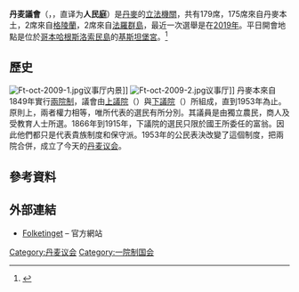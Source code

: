 {{Infobox legislature
 | background_color   = #d00c33
 | text_color         = #f9f9f9
 | name               = 丹麥議會
 | native_name        = Folketinget
 | coa_pic            = Seal of the Folketing of Denmark.svg
 | coa_res            = 120px
 | session_room       = Christiansborg Slot.jpg
 | session_res        = 257px
 | house_type         = 一院制
 | leader1_type       = 議長
 | leader1            = Pia Kjærsgaard
 | party1             = [[丹麥人民黨|丹麥人民黨]]
 | election1          = 2015年7月3日
 | members           = 179席
 | structure1         = Folketing-21.12.21.svg
 | structure1_res     = 260px
 | structure1_alt     = 國民議會構成
 | political_groups1  = {{ubl
|'''執政黨''' (49)
|{{emsp|1}}{{colorbox|#F04D46}} [[社会民主党_(丹麦)|社會民主黨]] (49) <br/>}}
{{ubl
|'''支持執政''' (45)
|{{emsp|1}}{{colorbox|#C40006}} [[社会主义人民党_(丹麦)|社會主義人民黨]] (15) <br/>
|{{emsp|1}}{{colorbox|#FF00FF}} [[丹麥社會自由黨|丹麥社會自由黨]] (14) <br>
|{{emsp|1}}{{colorbox|#FF0000}} [[团结名单－红绿联盟|团结名单－红绿联盟]] (13) <br/>
|{{emsp|1}}{{colorbox|#C40006}} [[因纽特人共同体|因纽特人共同体]] (1) <br>
|{{emsp|1}}{{colorbox|#E4251A}} [[社會民主黨_(法羅群島)|社會民主黨 (法羅群島)]] (1) <br/>
|{{emsp|1}}{{colorbox|#E4251A}} [[前进_(格陵兰)|前進]] (1)<br/>
}}
{{ubl
|'''[[反對黨|反對黨]]''' (85)
|{{emsp|1}}{{colorbox|#00008B}} [[左翼，丹麦自由党|丹麦自由黨]] (39) <br>
|{{emsp|1}}{{colorbox|#3CB371}} [[保守人民党_(丹麦)|保守人民黨]] (13) <br/>
|{{emsp|1}}{{colorbox|#E1AD21}} [[丹麥人民黨|丹麥人民黨]] (11) <br/>
|{{emsp|1}}{{colorbox|#00505B}} [[新右翼_(丹麦)|新右翼]] (4) <br/>
|{{emsp|1}}{{colorbox|#FB9A4C}} [[自由聯盟_(丹麥)|自由聯盟]] (3) <br/>
|{{emsp|1}}{{colorbox|#E7D7D9}} [[独立绿党_(丹麦)|独立绿党]] (3) <br/>
|{{emsp|1}}{{colorbox|#99ff99}} [[替代_(丹麦)|替代]] (1) <br/>
|{{emsp|1}}{{colorbox|#E14526}} [[基督教民主党_(丹麦)|基督教民主党]] (1) <br/>
|{{emsp|1}}{{colorbox|#0C6889}} [[联盟党_(法罗群岛)|联盟党]] (1) <br/>
|{{emsp|1}}{{colorbox|#C2C2C2}} 独立 (9) <br/>
}}
| voting_system1     = 開放名單、比例代表制、政黨取得議席最低門檻2%
| last_election1     = [[2019年丹麥大選|2019年6月5日]]
| meeting_place      = 哥本哈根
| website            = {{URL|http://www.ft.dk}}
}}

{{丹麥政治}}

'''丹麦議會'''（{{lang-da|Folketinget}}，{{IPA-da|ˈfʌlɡ̊ətˢeŋˀ}}，直译为'''人民[[庭_(机关)|庭]]'''）是[[丹麥|丹麥]]的[[立法機關|立法機關]]，共有179席，175席來自丹麥本土，2席來自[[格陵蘭|格陵蘭]]，2席來自[[法羅群島|法羅群島]]，最近一次選舉是在[[2019年丹麥大選|2019年]]。平日開會地點是位於[[哥本哈根|哥本哈根]][[城堡岛_(哥本哈根)|斯洛索民島]]的[[克里斯蒂安堡宫|基斯坦堡宮]]。<ref>{{cite web|title=About the Danish Parliament|url=http://www.thedanishparliament.dk/About_the_Danish_Parliament.aspx|website=thedanishparliament.dk|publisher=The Danish Parliament|accessdate=23 August 2015|archive-url=https://web.archive.org/web/20150825003755/http://www.thedanishparliament.dk/About_the_Danish_Parliament.aspx|archive-date=2015-08-25|dead-url=yes}}</ref>

==歷史==
[[File:Ft-oct-2009-1.jpg|thumb]]议事厅内景]]
[[File:Ft-oct-2009-2.jpg|thumb]]议事厅]]
丹麥本來自1849年實行[[兩院制|兩院制]]，議會由[[上議院|上議院]]（{{lang-da|Rigsdag}}）與[[下議院|下議院]]（{{lang-da|Landsting}}）所組成，直到1953年為止。原則上，兩者權力相等，唯所代表的選民有所分別。其議員是由獨立農民，商人及受教育人士所選。1866年到1915年，下議院的選民只限於國王所委任的富翁。因此他們都只是代表貴族制度和保守派。1953年的公民表決改變了這個制度，把兩院合併，成立了今天的[[丹麦议会|丹麦议会]]。

==參考資料==
{{Reflist}}

==外部連結==
{{commons|Folketing|Folketing}}
*{{en icon}} [http://www.folketinget.dk/?/samling/20051/menu/00000005.htm Folketinget]{{Wayback|url=http://www.folketinget.dk/?%2Fsamling%2F20051%2Fmenu%2F00000005.htm |date=20060617154137 }} – 官方網站

{{欧洲题目|议会}}
{{國家一院制立法機構}}
[[Category:丹麦议会|Category:丹麦议会]]
[[Category:一院制国会|Category:一院制国会]]